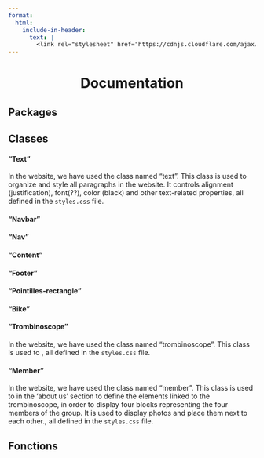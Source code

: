 ```yaml
---
format:
  html:
    include-in-header:
      text: |
        <link rel="stylesheet" href="https://cdnjs.cloudflare.com/ajax/libs/font-awesome/6.5.1/css/all.min.css">
---
```


<div style="text-align: center;">
<h1>Documentation <i class="fas fa-document"></i></h1>
</div>

## Packages

## Classes

#### "Text"

<p class = "text"> In the website, we have used the class named "text". This class is used to organize and style all paragraphs in the website. It controls alignment (justification), font(??), color (black) and other text-related properties, all defined in the <code>styles.css</code> file. </p>

#### "Navbar"

#### "Nav"

#### "Content"

#### "Footer"

#### "Pointilles-rectangle "

#### "Bike"

#### "Trombinoscope"

<p class = "text"> In the website, we have used the class named "trombinoscope". This class is used to , all defined in the <code>styles.css</code> file. </p>

#### "Member"

<p class = "text"> In the website, we have used the class named "member". This class is used to  in the ‘about us’ section to define the elements linked to the trombinoscope, in order to display four blocks representing the four members of the group. It is used to display photos and place them next to each other., all defined in the <code>styles.css</code> file. </p>

## Fonctions